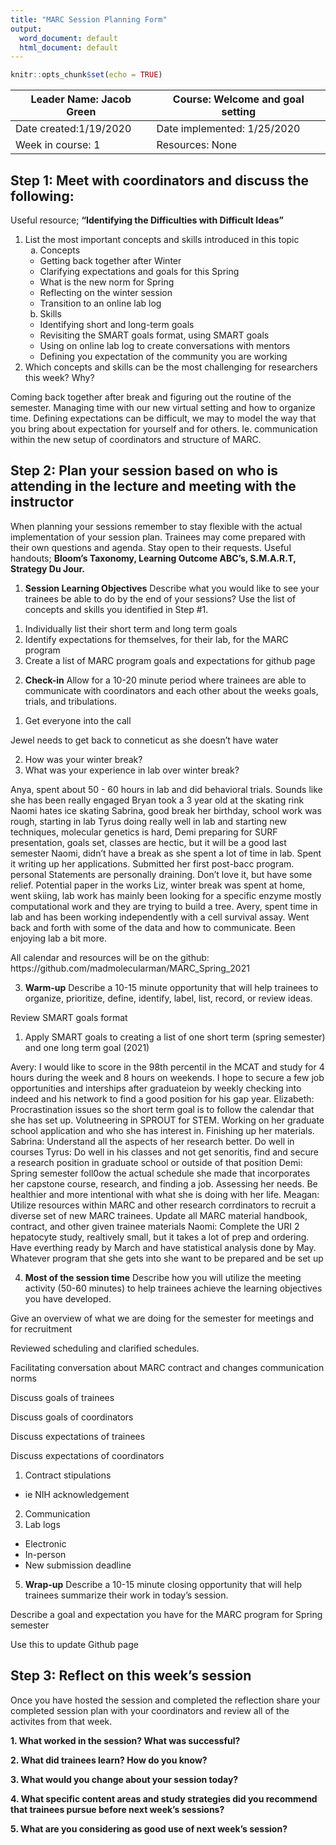 ```yaml
---
title: "MARC Session Planning Form"
output:
  word_document: default
  html_document: default
---
```


```r
knitr::opts_chunk$set(echo = TRUE)
```

| Leader Name: Jacob Green | Course: Welcome and goal setting |
|--------------------------|----------------------------------|
| Date created:1/19/2020 | Date implemented: 1/25/2020 |
| Week in course: 1 | Resources: None |

## Step 1: Meet with coordinators and discuss the following:
Useful resource; **"Identifying the Difficulties with Difficult Ideas"**

1. List the most important concepts and skills introduced in this topic
    a. Concepts
      * Getting back together after Winter
      * Clarifying expectations and goals for this Spring
      * What is the new norm for Spring
      * Reflecting on the winter session
      * Transition to an online lab log

    b. Skills
      * Identifying short and long-term goals
      * Revisiting the SMART goals format, using SMART goals
      * Using on online lab log to create conversations with mentors
      * Defining you expectation of the community you are working

2. Which concepts and skills can be the most challenging for researchers this week? Why?

Coming back together after break and figuring out the routine of the semester. Managing time with our new virtual setting and how to organize time. Defining expectations can be difficult, we may to model the way that you bring about expectation for yourself and for others. Ie. communication within the new setup of coordinators and structure of MARC.

## Step 2: Plan your session based on who is attending in the lecture and meeting with the instructor
When planning your sessions remember to stay flexible with the actual implementation of your session plan. Trainees may come prepared with their own questions and agenda. Stay open to their requests. Useful handouts; **Bloom's Taxonomy, Learning Outcome ABC's, S.M.A.R.T, Strategy Du Jour.**

1. **Session Learning Objectives**
Describe what you would like to see your trainees be able to do by the end of your sessions? Use the list of concepts and skills you identified in Step #1. 

1) Individually list their short term and long term goals
2) Identify expectations for themselves, for their lab, for the MARC program
2) Create a list of MARC program goals and expectations for github page

2. **Check-in**
Allow for a 10-20 minute period where trainees are able to communicate with coordinators and each other about the weeks goals, trials, and tribulations.

 1) Get everyone into the call
 
Jewel needs to get back to conneticut as she doesn't have water

 2) How was your winter break?
 3) What was your experience in lab over winter break?
 
Anya, spent about 50 - 60 hours in lab and did behavioral trials. Sounds like she has been really engaged
Bryan took a 3 year old at the skating rink
Naomi hates ice skating
Sabrina, good break her birthday, school work was rough, starting in lab
Tyrus doing really well in lab and starting new techniques, molecular genetics is hard, 
Demi preparing for SURF presentation, goals set, classes are hectic, but it will be a good last semester
Naomi, didn't have a break as she spent a lot of time in lab. Spent it writing up her applications. Submitted her first post-bacc program. personal Statements are personally draining. Don't love it, but have some relief. Potential paper in the works
Liz, winter break was spent at home, went skiing, lab work has mainly been looking for a specific enzyme mostly computational work and they are trying to build a tree.
Avery, spent time in lab and has been working independently with a cell survival assay. Went back and forth with some of the data and how to communicate. Been enjoying lab a bit more. 

All calendar and resources will be on the github: https://github.com/madmolecularman/MARC_Spring_2021

3. **Warm-up**
Describe a 10-15 minute opportunity that will help trainees to organize, prioritize, define, identify, label, list, record, or review ideas.

Review SMART goals format

1) Apply SMART goals to creating a list of one short term (spring semester) and one long term goal (2021)

Avery: I would like to score in the 98th percentil in the MCAT and study for 4 hours during the week and 8 hours on weekends. I hope to secure a few job opportunities and interships after graduateion by weekly checking into indeed and his network to find a good position for his gap year. 
Elizabeth: Procrastination issues so the short term goal is to follow the calendar that she has set up. Volutneering in SPROUT for STEM. Working on her graduate school application and who she has interest in. Finishing up her materials.
Sabrina: Understand all the aspects of her research better. Do well in courses
Tyrus: Do well in his classes and not get senoritis, find and secure a research position in graduate school or outside of that position
Demi: Spring semester foll0ow the actual schedule she made that incorporates her capstone course, research, and finding a job. Assessing her needs. Be healthier and more intentional with what she is doing with her life. 
Meagan: Utilize resources within MARC and other research corrdinators to recruit a diverse set of new MARC trainees. Update all MARC material handbook, contract, and other given trainee materials
Naomi: Complete the URI 2 hepatocyte study, realtively small, but it takes a lot of prep and ordering. Have everthing ready by March and have statistical analysis done by May. Whatever program that she gets into she want to be prepared and be set up

4. **Most of the session time**
Describe how you will utilize the meeting activity (50-60 minutes) to help trainees achieve the learning objectives you have developed.

Give an overview of what we are doing for the semester for meetings and for recruitment

Reviewed scheduling and clarified schedules. 

Facilitating conversation about MARC contract and changes communication norms

Discuss goals of trainees

Discuss goals of coordinators

Discuss expectations of trainees

Discuss expectations of coordinators

1) Contract stipulations
* ie NIH acknowledgement
2) Communication
3) Lab logs
* Electronic
* In-person
* New submission deadline 

5. **Wrap-up**
Describe a 10-15 minute closing opportunity that will help trainees summarize their work in today's session. 

Describe a goal and expectation you have for the MARC program for Spring semester

Use this to update Github page

## Step 3: Reflect on this week's session
Once you have hosted the session and completed the reflection share your completed session plan with your coordinators and review all of the activites from that week.

**1. What worked in the session? What was successful?**

**2. What did trainees learn? How do you know?**

**3. What would you change about your session today?**

**4. What specific content areas and study strategies did you recommend that trainees pursue before next week's sessions?**

**5. What are you considering as good use of next week's session?**

